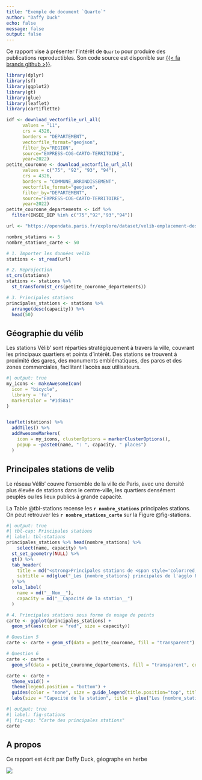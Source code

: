 ```yaml
---
title: "Exemple de document `Quarto`"
author: "Daffy Duck"
echo: false
message: false
output: false
---
```


Ce rapport vise à présenter l'intérêt de `Quarto` pour produire
des publications reproductibles. Son code source est disponible sur 
[{{< fa brands github >}}](https://github.com/linogaliana/r-geographie/blob/main/utils/report.qmd).


```r
library(dplyr)
library(sf)
library(ggplot2)
library(gt)
library(glue)
library(leaflet)
library(cartiflette)
```

```r
idf <- download_vectorfile_url_all(
      values = "11",
      crs = 4326,
      borders = "DEPARTEMENT",
      vectorfile_format="geojson",
      filter_by="REGION",
      source="EXPRESS-COG-CARTO-TERRITOIRE",
      year=2022)
petite_couronne <- download_vectorfile_url_all(
      values = c("75", "92", "93", "94"),
      crs = 4326,
      borders = "COMMUNE_ARRONDISSEMENT",
      vectorfile_format="geojson",
      filter_by="DEPARTEMENT",
      source="EXPRESS-COG-CARTO-TERRITOIRE",
      year=2022)
petite_couronne_departements <- idf %>%
  filter(INSEE_DEP %in% c("75","92","93","94"))
```

```r
url <- "https://opendata.paris.fr/explore/dataset/velib-emplacement-des-stations/download/?format=geojson&timezone=Europe/Berlin&lang=fr"
```

```r
nombre_stations <- 5
nombre_stations_carte <- 50
```

```r
# 1. Importer les données velib
stations <- st_read(url)

# 2. Reprojection
st_crs(stations)
stations <- stations %>% 
  st_transform(st_crs(petite_couronne_departements))

# 3. Principales stations
principales_stations <- stations %>%
  arrange(desc(capacity)) %>%
  head(50)
```



## Géographie du vélib

Les stations Vélib' sont réparties stratégiquement à travers la ville, couvrant les principaux quartiers et points d'intérêt. Des stations se trouvent à proximité des gares, des monuments emblématiques, des parcs et des zones commerciales, facilitant l'accès aux utilisateurs.

```r
#| output: true
my_icons <- makeAwesomeIcon(
  icon = "bicycle",
  library = 'fa',
  markerColor = "#1d58a1"
)


leaflet(stations) %>%
  addTiles() %>%
  addAwesomeMarkers(
    icon = my_icons, clusterOptions = markerClusterOptions(),
    popup = ~paste0(name, ": ", capacity, " places")
  )
```



## Principales stations de velib

Le réseau Vélib' couvre l'ensemble de la ville de Paris,
avec une densité plus élevée de stations dans le centre-ville,
les quartiers densément peuplés ou les lieux publics à grande capacité. 

La Table @tbl-stations recense
les __`r nombre_stations`__ principales stations. 
On peut retrouver les __`r nombre_stations_carte`__ sur la Figure @fig-stations.

```r
#| output: true
#| tbl-cap: Principales stations
#| label: tbl-stations
principales_stations %>% head(nombre_stations) %>%
    select(name, capacity) %>%
  st_set_geometry(NULL) %>%
  gt() %>%
  tab_header(
    title = md("<strong>Principales stations de <span style='color:red;'>Velib</span></strong>"),
    subtitle = md(glue("_Les {nombre_stations} principales de l'agglo Parisienne_"))
  ) %>%
  cols_label(
    name = md("__Nom__"),
    capacity = md("__Capacité de la station__")
  )
```


```r
# 4. Principales stations sous forme de nuage de points
carte <- ggplot(principales_stations) +
  geom_sf(aes(color = "red", size = capacity))

# Question 5
carte <- carte + geom_sf(data = petite_couronne, fill = "transparent")

# Question 6
carte <- carte +
  geom_sf(data = petite_couronne_departements, fill = "transparent", color = "blue")

carte <- carte +
  theme_void() +
  theme(legend.position = "bottom") +
  guides(color = "none", size = guide_legend(title.position="top", title.hjust = 0.5)) +
  labs(size = "Capacité de la station", title = glue("Les {nombre_stations_carte} principales stations de vélib"))
```




```r
#| output: true
#| label: fig-stations
#| fig-cap: "Carte des principales stations"
carte
```


## A propos

Ce rapport est écrit par Daffy Duck, géographe en herbe

![](daffyduck.png){fig-width="60%"}

